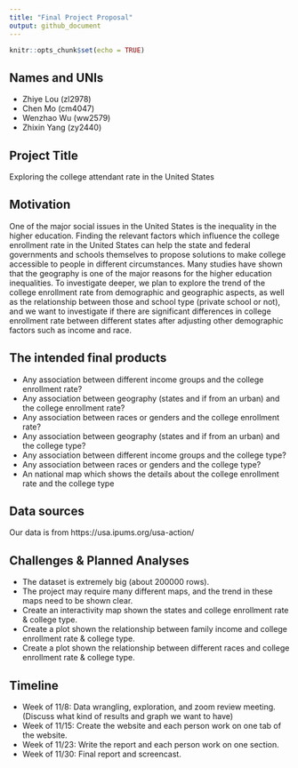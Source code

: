```yaml
---
title: "Final Project Proposal"
output: github_document
---
```

```r
knitr::opts_chunk$set(echo = TRUE)
```
## **Names and UNIs**
* Zhiye Lou (zl2978)  
* Chen Mo (cm4047) 
* Wenzhao Wu (ww2579)
* Zhixin Yang (zy2440)

##  **Project Title**   
Exploring the college attendant rate in the United States 

## **Motivation**  
One of the major social issues in the United States is the inequality in the higher education. Finding the relevant factors which influence the college enrollment rate in the United States can help the state and federal governments and schools themselves to propose solutions to make college accessible to people in different circumstances. Many studies have shown that the geography is one of the major reasons for the higher education inequalities. To investigate deeper, we plan to explore the trend of the college enrollment rate from demographic and geographic aspects, as well as the relationship between those and school type (private school or not), and we want to investigate if there are significant differences in college enrollment rate between different states after adjusting other demographic factors such as income and race.  

## **The intended final products**
* Any association between different income groups and the college enrollment rate?  
* Any association between geography (states and if from an urban) and the college enrollment rate?
* Any association between races or genders and the college enrollment rate?  
* Any association between geography (states and if from an urban) and the college type?  
* Any association between different income groups and the college type?  
* Any association between races or genders and the college type?  
* An national map which shows the details about the college enrollment rate and the college type

## **Data sources**  
Our data is from https://usa.ipums.org/usa-action/ 

## **Challenges & Planned Analyses**  
* The dataset is extremely big (about 200000 rows).  
* The project may require many different maps, and the trend in these maps need to be shown clear.
* Create an interactivity map shown the states and college enrollment rate & college type.
* Create a plot shown the relationship between family income and college enrollment rate & college type.
* Create a plot shown the relationship between different races and college enrollment rate & college type.  

## **Timeline**
* Week of 11/8: Data wrangling, exploration, and zoom review meeting. (Discuss what kind of results and graph we want to have)  
* Week of 11/15: Create the website and each person work on one tab of the website.  
* Week of 11/23: Write the report and each person work on one section.
* Week of 11/30: Final report and screencast.



